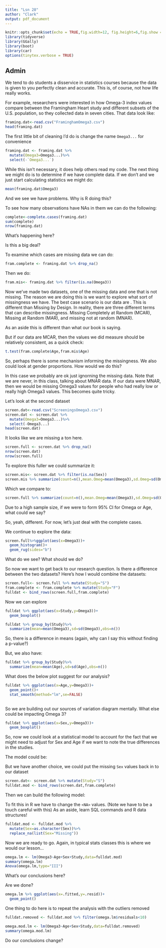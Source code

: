 ```yaml
---
title: "Lsn 28"
author: "Clark"
output: pdf_document
---
```


```r
knitr::opts_chunk$set(echo = TRUE,fig.width=12, fig.height=6,fig.show = "hide")
library(tidyverse)
library(GGally)
library(boot)
library(car)
options(tinytex.verbose = TRUE)
```

## Admin

We tend to do students a disservice in statistics courses because the data is given to you perfectly clean and accurate.  This is, of course, not how life really works.


For example, researchers were interested in how Omega-3 index values compare between the Framingham Heart study and different subsets of the U.S. population, so they collected data in seven cities.  That data look like:
```r
framing.dat<-read.csv("FraminghamOmega3.csv")
head(framing.dat)
```

The first little bit of cleaning I'd do is change the name `Omega3...` for convenience

```r
framing.dat <- framing.dat %>%
  mutate(Omega3=Omega3...)%>%
  select(-`Omega3...`)
```

While this isn't necessary, it does help others read my code.  The next thing we might do is to determine if we have complete data.  If we don't and we just start calculating statistics we might do:

```r
mean(framing.dat$Omega3)
```
And we see we have problems.  Why is R doing this?

\vspace{.5in}

To see how many observations have NAs in them we can do the following:

```r
complete<-complete.cases(framing.dat)
sum(complete)
nrow(framing.dat)
```

What's happening here?

\vspace{1.in}

Is this a big deal?

\vspace{.5in}

To examine which cases are missing data we can do:

```r
fram.complete <- framing.dat %>% drop_na()
```


Then we do:
```r
fram.mis<- framing.dat %>% filter(is.na(Omega3))
```

Now we've made two datasets, one of the missing data and one that is not missing.  The reason we are doing this is we want to explore what sort of missingness we have.  The best case scenario is our data are \textbf{Missing Completely at Random}.  This is different than Missing by Design.  In reality, there are three different terms that can describe missingness.  Missing Completely at Random (MCAR), Missing at Random (MAR), and missing not at random (MNAR). 


As an aside this is different than what our book is saying.

But if our data are MCAR, then the values we did measure should be relatively consistent, as a quick check:

```r
t.test(fram.complete$Age,fram.mis$Age)
```

So, perhaps there is some mechanism informing the missingness.  We also could look at gender proportions.  How would we do this?

\vspace{1.5in}

In this case we probably are ok just ignorning the missing data. Note that we are never, in this class, talking about MNAR data. If our data were MNAR, then we would be missing Omega3 values for people who had really low or really high Omega3 values.  This becomes quite tricky. 

Let's look at the second dataset

```r
screen.dat<-read.csv("ScreeningsOmega3.csv")
screen.dat <- screen.dat %>%
  mutate(Omega3=Omega3...)%>%
  select(-Omega3...)
head(screen.dat)
```

It looks like we are missing a ton here.

```r
screen.full <- screen.dat %>% drop_na()
nrow(screen.dat)
nrow(screen.full)
```

To explore this fuller we could summarize it:

```r
screen.mis<- screen.dat %>% filter(is.na(Sex))
screen.mis %>% summarize(count=n(),mean.Omeg=mean(Omega3),sd.Omeg=sd(Omega3),mean.age=mean(Age),sd.age=sd(Age))
```
Which we compare to:

```r
screen.full %>% summarize(count=n(),mean.Omeg=mean(Omega3),sd.Omeg=sd(Omega3),mean.age=mean(Age),sd.age=sd(Age))
```

Due to a high sample size, if we were to form 95\% CI for Omega or Age, what could we say?

\vspace{1.in}

So, yeah, different.  For now, let's just deal with the complete cases.

We continue to explore the data:

```r
screen.full%>%ggplot(aes(x=Omega3))+
  geom_histogram()+
  geom_rug(sides="b")
```

What do we see?  What should we do?

\vspace{1.in}

So now we want to get back to our research question.  Is there a difference between the two datasets?  Here's how I would combine the datasets:

```r
screen.full<- screen.full %>% mutate(Study="S")
fram.complete <- fram.complete %>% mutate(Study="F")
fulldat <- bind_rows(screen.full,fram.complete)
```

Now we can explore

```r
fulldat %>% ggplot(aes(x=Study,y=Omega3))+
  geom_boxplot()
```

```r
fulldat %>% group_by(Study)%>%
  summarize(mean=mean(Omega3),sd=sd(Omega3),obs=n())
```

So, there is a difference in means (again, why can I say this without finding a p-value?)

\vspace{.5in}

But, we also have:

```r
fulldat %>% group_by(Study)%>%
  summarize(mean=mean(Age),sd=sd(Age),obs=n())
```

What does the below plot suggest for our analysis?

```r
fulldat %>% ggplot(aes(x=Age,y=Omega3))+
  geom_point()+
  stat_smooth(method="lm",se=FALSE)
  
```

\vspace{.5in}

So we are building out our sources of variation diagram mentally.  What else could be impacting Omega 3?

```r
fulldat %>% ggplot(aes(x=Sex,y=Omega3))+
  geom_boxplot()
```

So, now we could look at a statistical model to account for the fact that we might need to adjust for Sex and Age if we want to note the true differences in the studies.

The model could be:

\vspace{1.in}

But we have another choice, we could put the missing `Sex` values back in to our dataset

```r
screen.dat<- screen.dat %>% mutate(Study="S")
fulldat.mod <- bind_rows(screen.dat,fram.complete)
```

Then we can build the following model:

\vspace{1.5in}

To fit this in R we have to change the `<NA>` values. (Note we have to be a touch careful with this) As an aside, learn SQL commands and R data structures!

```r
fulldat.mod <- fulldat.mod %>%
  mutate(Sex=as.character(Sex))%>%
  replace_na(list(Sex="Missing"))
```


Now we are ready to go.  Again, in typical stats classes this is where we would \textit{start} our lesson...

```r
omega.lm <- lm(Omega3~Age+Sex+Study,data=fulldat.mod)
summary(omega.lm)
Anova(omega.lm,type="III")
```

What's our conclusions here?

\vspace{1.5in}

Are we done?

```r
omega.lm %>% ggplot(aes(x=.fitted,y=.resid))+
  geom_point()
```

One thing to do here is to repeat the analysis with the outliers removed

```r
fulldat.removed <- fulldat.mod %>% filter(omega.lm$residuals<10)
```

```r
omega.mod.lm <- lm(Omega3~Age+Sex+Study,data=fulldat.removed)
summary(omega.mod.lm)
```

Do our conclusions change?